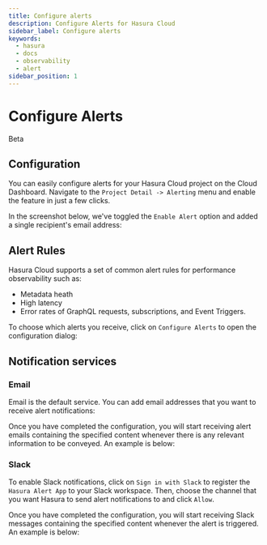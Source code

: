```yaml
---
title: Configure alerts
description: Configure Alerts for Hasura Cloud
sidebar_label: Configure alerts
keywords:
  - hasura
  - docs
  - observability
  - alert
sidebar_position: 1
---
```



# Configure Alerts

<div className="badge-container">
  <ProductBadge pro ee />
  <div className="badge badge-gray heading-badge">Beta</div>
</div>

## Configuration

You can easily configure alerts for your Hasura Cloud project on the Cloud Dashboard. Navigate to the
`Project Detail -> Alerting` menu and enable the feature in just a few clicks.

In the screenshot below, we've toggled the `Enable Alert` option and added a single recipient's email address:

<Thumbnail src="/img/observability/alerting-config.jpg" alt="Hasura Cloud alerting configuration" width="1000" />

## Alert Rules

Hasura Cloud supports a set of common alert rules for performance observability such as:

- Metadata heath
- High latency
- Error rates of GraphQL requests, subscriptions, and Event Triggers.

To choose which alerts you receive, click on `Configure Alerts` to open the configuration dialog:

<Thumbnail src="/img/observability/alerting-config-rules.png" alt="Alert rules configuration" width="1000" />

## Notification services

### Email

Email is the default service. You can add email addresses that you want to receive alert notifications:

<Thumbnail src="/img/observability/alerting-config-email.png" alt="Alert email configuration" width="1000" />

Once you have completed the configuration, you will start receiving alert emails containing the specified content
whenever there is any relevant information to be conveyed. An example is below:

<Thumbnail src="/img/observability/alerting-email-template.png" alt="Alert email content" width="500" />

### Slack

To enable Slack notifications, click on `Sign in with Slack` to register the `Hasura Alert App` to your Slack workspace.
Then, choose the channel that you want Hasura to send alert notifications to and click `Allow`.

<Thumbnail src="/img/observability/alerting-config-slack.png" alt="Alert slack configuration" width="600" />

Once you have completed the configuration, you will start receiving Slack messages containing the specified content
whenever the alert is triggered. An example is below:

<Thumbnail src="/img/observability/alerting-slack-template.png" alt="Alert Slack content" width="700" />

